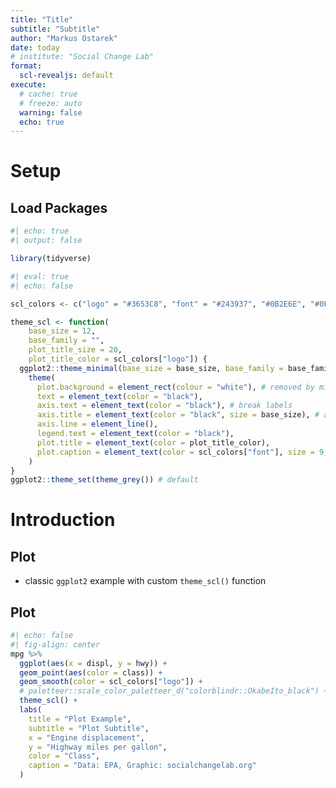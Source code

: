 ```yaml
---
title: "Title"
subtitle: "Subtitle"
author: "Markus Ostarek"
date: today
# institute: "Social Change Lab"
format:
  scl-revealjs: default
execute:
  # cache: true
  # freeze: auto
  warning: false
  echo: true
---
```


# Setup

## Load Packages

```r
#| echo: true
#| output: false

library(tidyverse)
```

```r
#| eval: true
#| echo: false

scl_colors <- c("logo" = "#3653C8", "font" = "#243937", "#0B2E6E", "#0F4AB2")

theme_scl <- function(
    base_size = 12,
    base_family = "",
    plot_title_size = 20,
    plot_title_color = scl_colors["logo"]) {
  ggplot2::theme_minimal(base_size = base_size, base_family = base_family) +
    theme(
      plot.background = element_rect(colour = "white"), # removed by minimal
      text = element_text(color = "black"),
      axis.text = element_text(color = "black"), # break labels
      axis.title = element_text(color = "black", size = base_size), # axis labels
      axis.line = element_line(),
      legend.text = element_text(color = "black"),
      plot.title = element_text(color = plot_title_color),
      plot.caption = element_text(color = scl_colors["font"], size = 9, hjust = 0)
    )
}
ggplot2::theme_set(theme_grey()) # default
```

# Introduction

## Plot

-   classic `ggplot2` example with custom `theme_scl()` function


## Plot

```r
#| echo: false
#| fig-align: center
mpg %>%
  ggplot(aes(x = displ, y = hwy)) +
  geom_point(aes(color = class)) +
  geom_smooth(color = scl_colors["logo"]) +
  # paletteer::scale_color_paletteer_d("colorblindr::OkabeIto_black") +
  theme_scl() +
  labs(
    title = "Plot Example",
    subtitle = "Plot Subtitle",
    x = "Engine displacement",
    y = "Highway miles per gallon",
    color = "Class",
    caption = "Data: EPA, Graphic: socialchangelab.org"
  )
```
